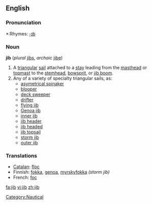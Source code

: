 ==English==

===Pronunciation===
*:Rhymes: [[Rhymes:English:-ɪb|-ɪb]]

===Noun===
'''jib''' (''plural'' [[jibs]], ''archaic'' [[jibe]])

# A [[triangal|triangular]] [[sail]] attached to a [[stay]] leading from the [[masthead]] or [[topmast]] to the [[stemhead]], [[bowsprit]], or [[jib boom]].
# Any of a variety of specialty triangular sails, as:
#* [[asymetrical spinaker]]
#* [[blooper]]
#* [[deck sweeper]]
#* [[drifter]]
#* [[flying jib]]
#* [[Genoa jib]]
#* [[inner jib]]
#* [[jib header]]
#* [[jib headed]]
#* [[jib topsail]]
#* [[storm jib]]
#* [[outer jib]]

===Translations===
*[[Catalan]]: [[floc]] {{m}}
*Finnish: [[fokka]], [[genoa]], [[myrskyfokka]] ''(storm jib)''
*French: [[foc]] {{m}}

[[Category:Nautical]]

[[fa:jib]]
[[vi:jib]]
[[zh:jib]]